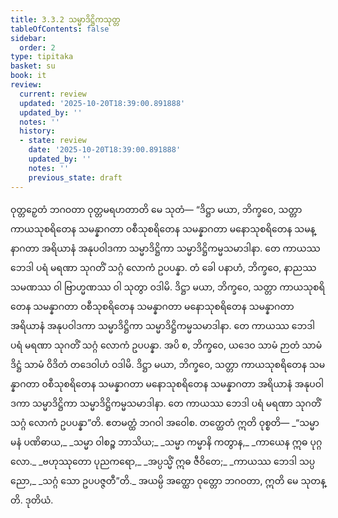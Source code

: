 ```yaml
---
title: 3.3.2 သမ္မာဒိဋ္ဌိကသုတ္တ
tableOfContents: false
sidebar:
  order: 2
type: tipitaka
basket: su
book: it
review:
  current: review
  updated: '2025-10-20T18:39:00.891888'
  updated_by: ''
  notes: ''
  history:
  - state: review
    date: '2025-10-20T18:39:00.891888'
    updated_by: ''
    notes: ''
    previous_state: draft
---
```



<DynamicBreadcrumb />


<ReviewStatus review={frontmatter.review} showDetails={true} />

<HypothesisAnnotation frontmatter={frontmatter} />

<Division number="71" book="it" e="ch" v="18" p="236">

<Paragraph number="457" book="it">
ဝုတ္တဉှေတံ ဘဂဝတာ ဝုတ္တမရဟတာတိ မေ သုတံ—
</Paragraph>

<Paragraph number="458" book="it">
“ဒိဋ္ဌာ မယာ, ဘိက္ခဝေ, သတ္တာ ကာယသုစရိတေန သမန္နာဂတာ ဝစီသုစရိတေန သမန္နာဂတာ မနောသုစရိတေန သမန္နာဂတာ အရိယာနံ အနုပဝါဒကာ သမ္မာဒိဋ္ဌိကာ သမ္မာဒိဋ္ဌိကမ္မသမာဒါနာ. တေ ကာယဿ ဘေဒါ ပရံ မရဏာ သုဂတိံ သဂ္ဂံ လောကံ ဥပပန္နာ.
</Paragraph>

<Paragraph number="459" book="it">
တံ ခေါ ပနာဟံ, ဘိက္ခဝေ, နာညဿ သမဏဿ ဝါ ဗြာဟ္မဏဿ ဝါ သုတွာ ဝဒါမိ. ဒိဋ္ဌာ မယာ, ဘိက္ခဝေ, သတ္တာ ကာယသုစရိတေန သမန္နာဂတာ ဝစီသုစရိတေန သမန္နာဂတာ မနောသုစရိတေန သမန္နာဂတာ အရိယာနံ အနုပဝါဒကာ သမ္မာဒိဋ္ဌိကာ သမ္မာဒိဋ္ဌိကမ္မသမာဒါနာ. တေ ကာယဿ ဘေဒါ ပရံ မရဏာ သုဂတိံ သဂ္ဂံ လောကံ ဥပပန္နာ. အပိ စ, ဘိက္ခဝေ, ယဒေဝ သာမံ ဉာတံ သာမံ ဒိဋ္ဌံ သာမံ ဝိဒိတံ တဒေဝါဟံ ဝဒါမိ.
</Paragraph>

<Paragraph number="460" book="it">
ဒိဋ္ဌာ မယာ, ဘိက္ခဝေ, သတ္တာ ကာယသုစရိတေန သမန္နာဂတာ ဝစီသုစရိတေန သမန္နာဂတာ မနောသုစရိတေန သမန္နာဂတာ အရိယာနံ အနုပဝါဒကာ သမ္မာဒိဋ္ဌိကာ သမ္မာဒိဋ္ဌိကမ္မသမာဒါနာ. တေ ကာယဿ ဘေဒါ ပရံ မရဏာ သုဂတိံ သဂ္ဂံ လောကံ ဥပပန္နာ”တိ. ဧတမတ္ထံ ဘဂဝါ အဝေါစ. တတ္ထေတံ ဣတိ ဝုစ္စတိ—
</Paragraph>

<Paragraph number="461" type="verses" book="it">
_“သမ္မာ မနံ ပဏိဓာယ,_  
_သမ္မာ ဝါစဉ္စ ဘာသိယ;_  
_သမ္မာ ကမ္မာနိ ကတွာန,_  
_ကာယေန ဣဓ ပုဂ္ဂလော._  

</Paragraph>

<Paragraph number="462" type="verses" book="it">
_ဗဟုဿုတော ပုညကရော,_  
_အပ္ပသ္မိံ ဣဓ ဇီဝိတေ;_  
_ကာယဿ ဘေဒါ သပ္ပညော,_  
_သဂ္ဂံ သော ဥပပဇ္ဇတီ”တိ._  

</Paragraph>

<Paragraph number="463" book="it">
အယမ္ပိ အတ္ထော ဝုတ္တော ဘဂဝတာ, ဣတိ မေ သုတန္တိ.

</Paragraph>
</Division>

<Paragraph number="464" type="center" book="it">
ဒုတိယံ.
</Paragraph>